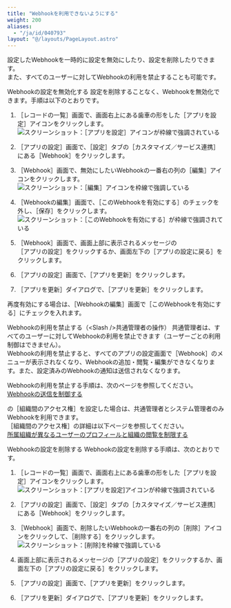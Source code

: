 ```yaml
---
title: "Webhookを利用できないようにする"
weight: 200
aliases:
  - "/ja/id/040793"
layout: "@/layouts/PageLayout.astro"
---
```




設定したWebhookを一時的に設定を無効にしたり、設定を削除したりできます。  
また、すべてのユーザーに対してWebhookの利用を禁止することも可能です。

<Heading id="set_webhook_disabled_webhook_10">Webhookの設定を無効化する</Heading>
設定を削除することなく、Webhookを無効化できます。手順は以下のとおりです。

1. <Wovn>［レコードの一覧］</Wovn>画面で、画面右上にある歯車の形をした<Wovn>［アプリを設定］</Wovn>アイコンをクリックします。  
   <Img src="/k/kintone/img/settings_new_icon.png" alt="スクリーンショット：［アプリを設定］アイコンが枠線で強調されている" />

1. <Wovn>［アプリの設定］</Wovn>画面で、<Wovn>［設定］</Wovn>タブの<Wovn>［カスタマイズ／サービス連携］</Wovn>にある<Wovn>［Webhook］</Wovn>をクリックします。

1. <Wovn>［Webhook］</Wovn>画面で、無効にしたいWebhookの一番右の列の<Wovn>［編集］</Wovn>アイコンをクリックします。
   <Img src="/k/kintone/img-ja/disabled_webhook_01.png" alt="スクリーンショット：［編集］アイコンを枠線で強調している" />

1. <Wovn>［Webhookの編集］</Wovn>画面で、<Wovn>［このWebhookを有効にする］</Wovn>のチェックを外し、<Wovn>［保存］</Wovn>をクリックします。  
   <Img src="/k/kintone/img-ja/disabled_webhook_02.png" alt="スクリーンショット：［このWebhookを有効にする］が枠線で強調されている" />

1. <Wovn>［Webhook］</Wovn>画面で、画面上部に表示されるメッセージの<Wovn>［アプリの設定］</Wovn>をクリックするか、画面左下の<Wovn>［アプリの設定に戻る］</Wovn>をクリックします。

1. <Wovn>［アプリの設定］</Wovn>画面で、<Wovn>［アプリを更新］</Wovn>をクリックします。

1. <Wovn>［アプリを更新］</Wovn>ダイアログで、<Wovn>［アプリを更新］</Wovn>をクリックします。

再度有効にする場合は、<Wovn>［Webhookの編集］</Wovn>画面で<Wovn>［このWebhookを有効にする］</Wovn>にチェックを入れます。

<Heading id="set_webhook_disabled_webhook_20">Webhookの利用を禁止する（&lt;Slash /&gt;共通管理者の操作）</Heading>
<Slash />共通管理者は、すべてのユーザーに対してWebhookの利用を禁止できます（ユーザーごとの利用制御はできません）。  
Webhookの利用を禁止すると、すべてのアプリの設定画面で<Wovn>［Webhook］</Wovn>のメニューが表示されなくなり、Webhookの追加・閲覧・編集ができなくなります。また、設定済みのWebhookの通知は送信されなくなります。

Webhookの利用を禁止する手順は、次のページを参照してください。  
[Webhookの送信を制御する](/general/ja/id/020424.html)

<Note>

<SlashUi />の<Wovn>［組織間のアクセス権］</Wovn>を設定した場合は、<Slash />共通管理者と<Kintone />システム管理者のみWebhookを利用できます。  
<Wovn>［組織間のアクセス権］</Wovn>の詳細は以下ページを参照してください。  
[所属組織が異なるユーザーのプロフィールと組織の閲覧を制限する](/k/ja/id/04060.html)


</Note>

<Heading id="set_webhook_disabled_webhook_30">Webhookの設定を削除する</Heading>
Webhookの設定を削除する手順は、次のとおりです。

1. <Wovn>［レコードの一覧］</Wovn>画面で、画面右上にある歯車の形をした<Wovn>［アプリを設定］</Wovn>アイコンをクリックします。  
   <Img src="/k/kintone/img/settings_new_icon.png" alt="スクリーンショット：[アプリを設定]アイコンが枠線で強調されている" />

1. <Wovn>［アプリの設定］</Wovn>画面で、<Wovn>［設定］</Wovn>タブの<Wovn>［カスタマイズ／サービス連携］</Wovn>にある<Wovn>［Webhook］</Wovn>をクリックします。

1. <Wovn>［Webhook］</Wovn>画面で、削除したいWebhookの一番右の列の<Wovn>［削除］</Wovn>アイコンをクリックして、<Wovn>［削除する］</Wovn>をクリックします。
   <Img src="/k/kintone/img-ja/webhook_11.png" alt="スクリーンショット：[削除]を枠線で強調している" />

1. 画面上部に表示されるメッセージの<Wovn>［アプリの設定］</Wovn>をクリックするか、画面左下の<Wovn>［アプリの設定に戻る］</Wovn>をクリックします。

1. <Wovn>［アプリの設定］</Wovn>画面で、<Wovn>［アプリを更新］</Wovn>をクリックします。

1. <Wovn>［アプリを更新］</Wovn>ダイアログで、<Wovn>［アプリを更新］</Wovn>をクリックします。
